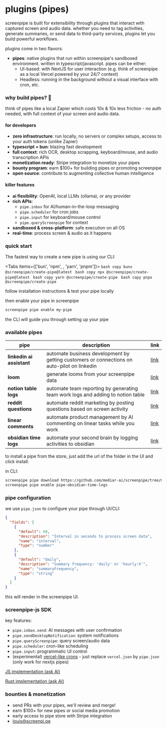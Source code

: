 
# plugins (pipes)

<MotionDiv>
  screenpipe is built for extensibility through plugins that interact with captured screen and audio data. whether you need to tag activities, generate summaries, or send data to third-party services, plugins let you build powerful workflows.

  plugins come in two flavors:
  - **pipes**: native plugins that run within screenpipe's sandboxed environment. written in typescript/javascript. pipes can be either:
    - UI-based: with NextJS for user interaction (e.g. think of screenpipe as a local Vercel powered by your 24/7 context)
    - Headless: running in the background without a visual interface with cron, etc.
</MotionDiv>

### why build pipes? 🚀

<MotionDiv delay={0.3}>
think of pipes like a local Zapier which costs 10x & 10x less friction - no auth needed, with full context of your screen and audio data.

#### for developers
- **zero infrastructure**: run locally, no servers or complex setups, access to your auth tokens (unlike Zapier)
- **typescript + bun**: blazing fast development
- **full context**: rich OCR, desktop scrapping, keyboard/mouse, and audio transcription APIs
- **monetization ready**: Stripe integration to monetize your pipes
- **bounty program**: earn $100+ for building pipes or promoting screenpipe
- **open source**: contribute to augmenting collective human intelligence

#### killer features
- **ai flexibility**: OpenAI, local LLMs (ollama), or any provider
- **rich APIs**: 
  - `pipe.inbox` for AI/human-in-the-loop messaging
  - `pipe.scheduler` for cron jobs
  - `pipe.input` for keyboard/mouse control
  - `pipe.queryScreenpipe` for context
- **sandboxed & cross-platform**: safe execution on all OS
- **real-time**: process screen & audio as it happens

</MotionDiv>

### quick start

<MotionDiv delay={0.5}>

The fastest way to create a new pipe is using our CLI:

<Tabs items={['bun', 'npm', , 'yarn', 'pnpm']}>
  <Tab>
    ```bash copy
    bunx @screenpipe/create-pipe@latest
    ```
  </Tab>
  <Tab>
    ```bash copy
    npx @screenpipe/create-pipe@latest
    ```
  </Tab>
  <Tab>
    ```bash copy
    yarn @screenpipe/create-pipe
    ```
  </Tab>
  <Tab>
    ```bash copy
    pnpx @screenpipe/create-pipe
    ```
  </Tab>
</Tabs>

follow installation instructions & test your pipe locally

then enable your pipe in screenpipe

```bash copy
screenpipe pipe enable my-pipe
```

the CLI will guide you through setting up your pipe

### available pipes

| **pipe**                          | **description**                                  | **link**                          |
| ------------------------------------ | ------------------------------------------------ | --------------------------------- |
| **linkedin ai assistant**| automate business development by getting customers or connections on auto-pilot on linkedin              | [link](https://github.com/mediar-ai/screenpipe/tree/main/pipes/linkedin_ai_assistant)                         |
| **loom**    | generate looms from your screenpipe data              | [link](https://github.com/mediar-ai/screenpipe/tree/main/pipes/pipe-for-loom)                         |
| **notion table logs**| automate team reporting by generating team work logs and adding to notion table              | [link](https://github.com/mediar-ai/screenpipe/tree/main/pipes/pipe-notion-table-logs)                         |
| **reddit questions**    | automate reddit marketing by posting questions based on screen activity           | [link](https://github.com/mediar-ai/screenpipe/tree/main/pipes/pipe-post-questions-on-reddit)                         |
| **linear comments** | automate product management by AI commenting on linear tasks while you work | [link](https://github.com/mediar-ai/screenpipe/tree/main/pipes/pipe-llama32-comment-linear-while-you-work)                         |
| **obsidian time logs**         | automate your second brain by logging activities to obsidian    | [link](https://github.com/mediar-ai/screenpipe/tree/main/pipes/pipe-obsidian-time-logs)                         |

</MotionDiv>

to install a pipe from the store, just add the url of the folder in the UI and click install.

in CLI:

```bash copy
screenpipe pipe download https://github.com/mediar-ai/screenpipe/tree/main/pipes/pipe-obsidian-time-logs
screenpipe pipe enable pipe-obsidian-time-logs
```

### pipe configuration

<MotionDiv delay={0.7}>

we use `pipe.json` to configure your pipe through UI/CLI:

```json
{
  "fields": [
    {
      "default": 60,
      "description": "Interval in seconds to process screen data",
      "name": "interval",
      "type": "number"
    },
    {
      "default": "daily",
      "description": "Summary frequency: 'daily' or 'hourly:X'",
      "name": "summaryFrequency",
      "type": "string"
    }
  ]
}
```

this will render in the screenpipe UI.

### screenpipe-js SDK

key features:
- `pipe.inbox.send`: AI messages with user confirmation
- `pipe.sendDesktopNotification`: system notifications
- `pipe.queryScreenpipe`: query screen/audio data
- `pipe.scheduler`: cron-like scheduling
- `pipe.input`: programmatic UI control
- (experimental) [vercel-like crons](https://vercel.com/docs/cron-jobs/manage-cron-jobs) - just replace `vercel.json` by `pipe.json` (only work for nextjs pipes)

[JS implementation (ask AI)](https://github.com/mediar-ai/screenpipe/blob/main/screenpipe-js/main.ts)

[Rust implementation (ask AI)](https://github.com/mediar-ai/screenpipe/blob/main/screenpipe-core/src/pipes.rs)

### bounties & monetization

- send PRs with your pipes, we'll review and merge!
- earn $100+ for new pipes or social media promotion
- early access to pipe store with Stripe integration
- [louis@screenpi.pe](mailto:louis@screenpi.pe)

</MotionDiv>
